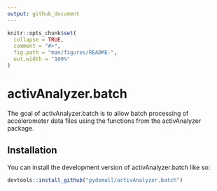 ```yaml
---
output: github_document
---
```


<!-- README.md is generated from README.Rmd. Please edit that file -->

```r
knitr::opts_chunk$set(
  collapse = TRUE,
  comment = "#>",
  fig.path = "man/figures/README-",
  out.width = "100%"
)
```

# activAnalyzer.batch

<!-- badges: start -->
<!-- badges: end -->

The goal of activAnalyzer.batch is to allow batch processing of accelerometer data files using the functions from the activAnalyzer package.

## Installation

You can install the development version of activAnalyzer.batch like so:

```r
devtools::install_github("pydemull/activAnalyzer.batch")
```


